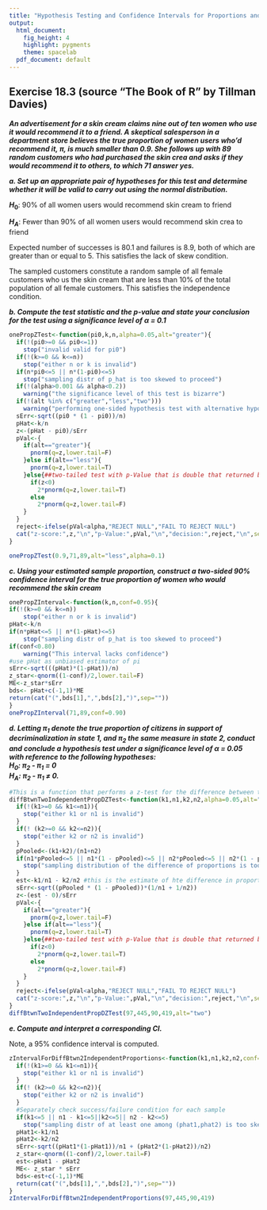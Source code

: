 ```yaml
---
title: "Hypothesis Testing and Confidence Intervals for Proportions and for the Difference Between 2 Independent Proportions"
output:
  html_document:
    fig_height: 4
    highlight: pygments
    theme: spacelab
  pdf_document: default
---
```


## Exercise 18.3 (source "The Book of R"  by Tillman Davies)  
***An advertisement for a skin cream claims nine out of ten women who use it would recommend it to a friend. A skeptical salesperson in a department store believes the true proportion of women users who'd recommend it, $\pi$, is much smaller than 0.9. She follows up with 89 random customers who had purchased the skin crea and asks if they would recommend it to others, to which 71 answer yes.***

***a. Set up an appropriate pair of hypotheses for this test and determine whether it will be valid to carry out using the normal distribution.***

**$H_0$**: 90% of all women users would recommend skin cream to friend

**$H_A$**: Fewer than 90% of all women users would recommend skin crea to friend

Expected number of successes is 80.1 and failures is 8.9, both of which are greater than or equal to 5. This satisfies the lack of skew condition.

The sampled customers constitute a random sample of all female customers who us the skin cream that are less than 10% of the total population of all female customers. This satisfies the independence condition. 

***b. Compute the test statistic and the p-value and state your conclusion for the test using a significance level of $\alpha$ = 0.1***

```r
onePropZTest<-function(pi0,k,n,alpha=0.05,alt="greater"){
  if(!(pi0>=0 && pi0<=1))
    stop("invalid valid for pi0")
  if(!(k>=0 && k<=n))
    stop("either n or k is invalid")
  if(n*pi0<=5 || n*(1-pi0)<=5)
    stop("sampling distr of p_hat is too skewed to proceed")
  if(!(alpha>0.001 && alpha<0.2))
    warning("the significance level of this test is bizarre")
  if(!(alt %in% c("greater","less","two")))
    warning("performing one-sided hypothesis test with alternative hypothesis pi>pi0")
  sErr<-sqrt((pi0 * (1 - pi0))/n)
  pHat<-k/n
  z<-(pHat - pi0)/sErr
  pVal<-{
    if(alt=="greater"){
      pnorm(q=z,lower.tail=F)
    }else if(alt=="less"){
      pnorm(q=z,lower.tail=T)
    }else{##two-tailed test with p-Value that is double that returned by the pt function; the value of lower.tail passed to the pt function is dictated by the direction of deviation of pHat from pi0
      if(z<0)
        2*pnorm(q=z,lower.tail=T)
      else
        2*pnorm(q=z,lower.tail=F)
    }
  }
  reject<-ifelse(pVal<alpha,"REJECT NULL","FAIL TO REJECT NULL")
  cat("z-score:",z,"\n","p-Value:",pVal,"\n","decision:",reject,"\n",sep="")
}

onePropZTest(0.9,71,89,alt="less",alpha=0.1)

```

***c. Using your estimated sample proportion, construct a two-sided 90% confidence interval for the true proportion of women who would recommend the skin cream***

```r
onePropZInterval<-function(k,n,conf=0.95){
if(!(k>=0 && k<=n))
    stop("either n or k is invalid")
pHat<-k/n
if(n*pHat<=5 || n*(1-pHat)<=5)
    stop("sampling distr of p_hat is too skewed to proceed")
if(conf<0.80)
    warning("This interval lacks confidence")
#use pHat as unbiased estimator of pi
sErr<-sqrt(((pHat)*(1-pHat))/n)
z_star<-qnorm((1-conf)/2,lower.tail=F)
ME<-z_star*sErr
bds<- pHat+c(-1,1)*ME
return(cat("(",bds[1],",",bds[2],")",sep=""))
}
onePropZInterval(71,89,conf=0.90)
```

***d. Letting $\pi_1$ denote the true proportion of citizens in support of decriminalization in state 1, and $\pi_2$ the same measure in state 2, conduct and conclude a hypothesis test under a significance level of $\alpha$ = 0.05 with reference to the following hypotheses: <br> $H_0$: $\pi_2$ - $\pi_1$ = 0 <br> $H_A$: $\pi_2$ - $\pi_1$ $\neq$ 0.***

```r
#This is a function that performs a z-test for the difference between two independent proportions
diffBtwnTwoIndependentPropDZTest<-function(k1,n1,k2,n2,alpha=0.05,alt="greater"){
  if(!(k1>=0 && k1<=n1)){
    stop("either k1 or n1 is invalid")
  }
  if(! (k2>=0 && k2<=n2)){
    stop("either k2 or n2 is invalid")
  }
  pPooled<-(k1+k2)/(n1+n2)
  if(n1*pPooled<=5 || n1*(1 - pPooled)<=5 || n2*pPooled<=5 || n2*(1 - pPooled)<=5){
    stop("sampling distribution of the difference of proportions is too skewed to proceed")
  }
  est<-k1/n1 - k2/n2 #this is the estimate of hte difference in proportions
  sErr<-sqrt((pPooled * (1 - pPooled))*(1/n1 + 1/n2))
  z<-(est - 0)/sErr
  pVal<-{
    if(alt=="greater"){
      pnorm(q=z,lower.tail=F)
    }else if(alt=="less"){
      pnorm(q=z,lower.tail=T)
    }else{##two-tailed test with p-Value that is double that returned by the pt function; the value of lower.tail passed to the pt function is dictated by the direction of deviation of pHat from pi0
      if(z<0)
        2*pnorm(q=z,lower.tail=T)
      else
        2*pnorm(q=z,lower.tail=F)
    }
  }
  reject<-ifelse(pVal<alpha,"REJECT NULL","FAIL TO REJECT NULL")
  cat("z-score:",z,"\n","p-Value:",pVal,"\n","decision:",reject,"\n",sep="")
}
diffBtwnTwoIndependentPropDZTest(97,445,90,419,alt="two")
```

***e. Compute and interpret a corresponding CI.***

Note, a 95% confidence interval is computed.

```r
zIntervalForDiffBtwn2IndependentProportions<-function(k1,n1,k2,n2,conf=0.95){
  if(!(k1>=0 && k1<=n1)){
    stop("either k1 or n1 is invalid")
  }
  if(! (k2>=0 && k2<=n2)){
    stop("either k2 or n2 is invalid")
  }
  #Separately check success/failure condition for each sample
  if(k1<=5 || n1 - k1<=5||k2<=5|| n2 - k2<=5)
    stop("sampling distr of at least one among (phat1,phat2) is too skewed to proceed")
  pHat1<-k1/n1
  pHat2<-k2/n2
  sErr<-sqrt((pHat1*(1-pHat1))/n1 + (pHat2*(1-pHat2))/n2)
  z_star<-qnorm((1-conf)/2,lower.tail=F)
  est<-pHat1 - pHat2
  ME<- z_star * sErr
  bds<-est+c(-1,1)*ME
  return(cat("(",bds[1],",",bds[2],")",sep=""))
}
zIntervalForDiffBtwn2IndependentProportions(97,445,90,419)
```

